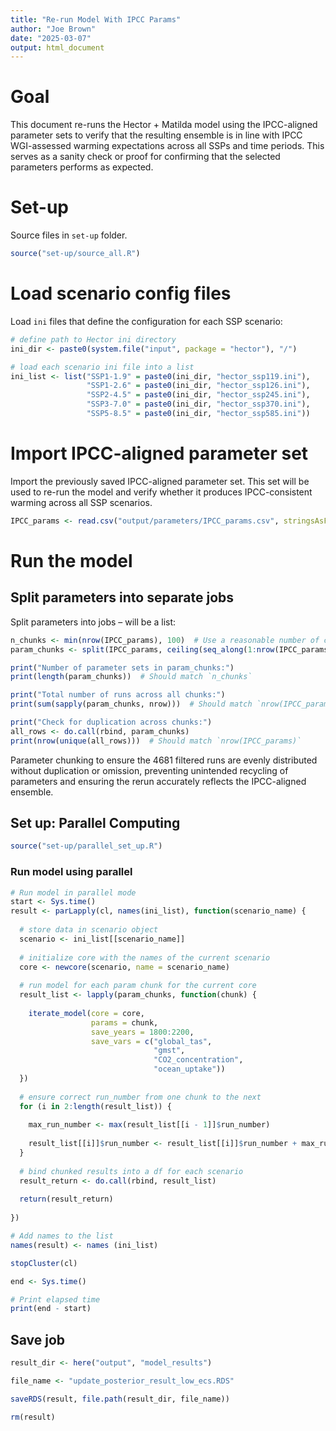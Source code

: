 ```yaml
---
title: "Re-run Model With IPCC Params"
author: "Joe Brown"
date: "2025-03-07"
output: html_document
---
```


# Goal

This document re-runs the Hector + Matilda model using the IPCC-aligned parameter sets to verify that the resulting ensemble is in line with IPCC WGI-assessed warming expectations across all SSPs and time periods. This serves as a sanity check or proof for confirming that the selected parameters performs as expected.  

# Set-up

Source files in `set-up` folder.
```r
source("set-up/source_all.R")

```
# Load scenario config files

Load `ini` files that define the configuration for each SSP scenario:

```r
# define path to Hector ini directory 
ini_dir <- paste0(system.file("input", package = "hector"), "/")

# load each scenario ini file into a list
ini_list <- list("SSP1-1.9" = paste0(ini_dir, "hector_ssp119.ini"), 
                 "SSP1-2.6" = paste0(ini_dir, "hector_ssp126.ini"), 
                 "SSP2-4.5" = paste0(ini_dir, "hector_ssp245.ini"), 
                 "SSP3-7.0" = paste0(ini_dir, "hector_ssp370.ini"), 
                 "SSP5-8.5" = paste0(ini_dir, "hector_ssp585.ini"))

```

# Import IPCC-aligned parameter set

Import the previously saved IPCC-aligned parameter set. This set will be used to re-run the model and verify whether it produces IPCC-consistent warming across all SSP scenarios.

```r
IPCC_params <- read.csv("output/parameters/IPCC_params.csv", stringsAsFactors = F)

```

# Run the model
## Split parameters into separate jobs

Split parameters into jobs -- will be a list:

```r
n_chunks <- min(nrow(IPCC_params), 100)  # Use a reasonable number of chunks
param_chunks <- split(IPCC_params, ceiling(seq_along(1:nrow(IPCC_params)) / (nrow(IPCC_params) / n_chunks)))

print("Number of parameter sets in param_chunks:")
print(length(param_chunks))  # Should match `n_chunks`

print("Total number of runs across all chunks:")
print(sum(sapply(param_chunks, nrow)))  # Should match `nrow(IPCC_params)`

print("Check for duplication across chunks:")
all_rows <- do.call(rbind, param_chunks)
print(nrow(unique(all_rows)))  # Should match `nrow(IPCC_params)`

```

Parameter chunking to ensure the 4681 filtered runs are evenly distributed without duplication or omission, preventing unintended recycling of parameters and ensuring the rerun accurately reflects the IPCC-aligned ensemble.

## Set up: Parallel Computing

```r

source("set-up/parallel_set_up.R")

```

### Run model using parallel

```r
# Run model in parallel mode
start <- Sys.time()
result <- parLapply(cl, names(ini_list), function(scenario_name) {
  
  # store data in scenario object
  scenario <- ini_list[[scenario_name]]
  
  # initialize core with the names of the current scenario
  core <- newcore(scenario, name = scenario_name)
  
  # run model for each param chunk for the current core 
  result_list <- lapply(param_chunks, function(chunk) {
    
    iterate_model(core = core, 
                  params = chunk, 
                  save_years = 1800:2200, 
                  save_vars = c("global_tas", 
                                "gmst", 
                                "CO2_concentration", 
                                "ocean_uptake"))
  })
  
  # ensure correct run_number from one chunk to the next
  for (i in 2:length(result_list)) {
    
    max_run_number <- max(result_list[[i - 1]]$run_number)
    
    result_list[[i]]$run_number <- result_list[[i]]$run_number + max_run_number
  }
  
  # bind chunked results into a df for each scenario
  result_return <- do.call(rbind, result_list)
  
  return(result_return)
  
})

# Add names to the list 
names(result) <- names (ini_list)

stopCluster(cl)

end <- Sys.time()

# Print elapsed time
print(end - start)
```

## Save job

```r
result_dir <- here("output", "model_results")

file_name <- "update_posterior_result_low_ecs.RDS"

saveRDS(result, file.path(result_dir, file_name))

rm(result)
```
